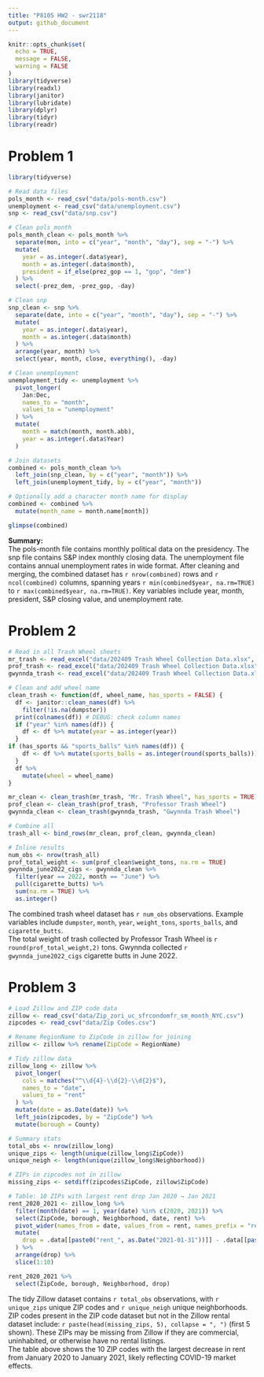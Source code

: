 ```yaml
---
title: "P8105 HW2 - swr2118"
output: github_document
---
```


```r
knitr::opts_chunk$set(
  echo = TRUE,
  message = FALSE,
  warning = FALSE
)
library(tidyverse)
library(readxl)
library(janitor)
library(lubridate)
library(dplyr)
library(tidyr)
library(readr)
```


# Problem 1
```r
library(tidyverse)

# Read data files
pols_month <- read_csv("data/pols-month.csv")
unemployment <- read_csv("data/unemployment.csv")
snp <- read_csv("data/snp.csv")

# Clean pols_month
pols_month_clean <- pols_month %>%
  separate(mon, into = c("year", "month", "day"), sep = "-") %>%
  mutate(
    year = as.integer(.data$year),
    month = as.integer(.data$month),
    president = if_else(prez_gop == 1, "gop", "dem")
  ) %>%
  select(-prez_dem, -prez_gop, -day)

# Clean snp
snp_clean <- snp %>%
  separate(date, into = c("year", "month", "day"), sep = "-") %>%
  mutate(
    year = as.integer(.data$year),
    month = as.integer(.data$month)
  ) %>%
  arrange(year, month) %>%
  select(year, month, close, everything(), -day)

# Clean unemployment
unemployment_tidy <- unemployment %>%
  pivot_longer(
    Jan:Dec,
    names_to = "month",
    values_to = "unemployment"
  ) %>%
  mutate(
    month = match(month, month.abb),
    year = as.integer(.data$Year)
  )

# Join datasets
combined <- pols_month_clean %>%
  left_join(snp_clean, by = c("year", "month")) %>%
  left_join(unemployment_tidy, by = c("year", "month"))

# Optionally add a character month name for display
combined <- combined %>%
  mutate(month_name = month.name[month])

glimpse(combined)
```


**Summary:**  
The pols-month file contains monthly political data on the presidency. The snp file contains S&P index monthly closing data. The unemployment file contains annual unemployment rates in wide format. After cleaning and merging, the combined dataset has `r nrow(combined)` rows and `r ncol(combined)` columns, spanning years `r min(combined$year, na.rm=TRUE)` to `r max(combined$year, na.rm=TRUE)`. Key variables include year, month, president, S&P closing value, and unemployment rate.

# Problem 2

```r
# Read in all Trash Wheel sheets
mr_trash <- read_excel("data/202409 Trash Wheel Collection Data.xlsx", sheet = "Mr. Trash Wheel", skip = 1)
prof_trash <- read_excel("data/202409 Trash Wheel Collection Data.xlsx", sheet = "Professor Trash Wheel", skip = 1)
gwynnda_trash <- read_excel("data/202409 Trash Wheel Collection Data.xlsx", sheet = "Gwynnda Trash Wheel", skip = 1)

# Clean and add wheel name
clean_trash <- function(df, wheel_name, has_sports = FALSE) {
  df <- janitor::clean_names(df) %>% 
    filter(!is.na(dumpster))
  print(colnames(df)) # DEBUG: check column names
  if ("year" %in% names(df)) {
    df <- df %>% mutate(year = as.integer(year))
  }
if (has_sports && "sports_balls" %in% names(df)) {
    df <- df %>% mutate(sports_balls = as.integer(round(sports_balls)))
  }
  df %>%
    mutate(wheel = wheel_name)
}

mr_clean <- clean_trash(mr_trash, "Mr. Trash Wheel", has_sports = TRUE)
prof_clean <- clean_trash(prof_trash, "Professor Trash Wheel")
gwynnda_clean <- clean_trash(gwynnda_trash, "Gwynnda Trash Wheel")

# Combine all
trash_all <- bind_rows(mr_clean, prof_clean, gwynnda_clean)

# Inline results
num_obs <- nrow(trash_all)
prof_total_weight <- sum(prof_clean$weight_tons, na.rm = TRUE)
gwynnda_june2022_cigs <- gwynnda_clean %>%
  filter(year == 2022, month == "June") %>%
  pull(cigarette_butts) %>%
  sum(na.rm = TRUE) %>%
  as.integer()
```

The combined trash wheel dataset has `r num_obs` observations. Example variables include `dumpster`, `month`, `year`, `weight_tons`, `sports_balls`, and `cigarette_butts`.  
The total weight of trash collected by Professor Trash Wheel is `r round(prof_total_weight,2)` tons. Gwynnda collected `r gwynnda_june2022_cigs` cigarette butts in June 2022.

# Problem 3

```r
# Load Zillow and ZIP code data
zillow <- read_csv("data/Zip_zori_uc_sfrcondomfr_sm_month_NYC.csv")
zipcodes <- read_csv("data/Zip Codes.csv")

# Rename RegionName to ZipCode in zillow for joining
zillow <- zillow %>% rename(ZipCode = RegionName)

# Tidy zillow data
zillow_long <- zillow %>%
  pivot_longer(
    cols = matches("^\\d{4}-\\d{2}-\\d{2}$"),
    names_to = "date",
    values_to = "rent"
  ) %>%
  mutate(date = as.Date(date)) %>%
  left_join(zipcodes, by = "ZipCode") %>%
  mutate(borough = County)

# Summary stats
total_obs <- nrow(zillow_long)
unique_zips <- length(unique(zillow_long$ZipCode))
unique_neigh <- length(unique(zillow_long$Neighborhood))

# ZIPs in zipcodes not in zillow
missing_zips <- setdiff(zipcodes$ZipCode, zillow$ZipCode)

# Table: 10 ZIPs with largest rent drop Jan 2020 → Jan 2021
rent_2020_2021 <- zillow_long %>%
  filter(month(date) == 1, year(date) %in% c(2020, 2021)) %>%
  select(ZipCode, borough, Neighborhood, date, rent) %>%
  pivot_wider(names_from = date, values_from = rent, names_prefix = "rent_") %>%
  mutate(
    drop = .data[[paste0("rent_", as.Date("2021-01-31"))]] - .data[[paste0("rent_", as.Date("2020-01-31"))]]
  ) %>%
  arrange(drop) %>%
  slice(1:10)

rent_2020_2021 %>%
  select(ZipCode, borough, Neighborhood, drop)
```

The tidy Zillow dataset contains `r total_obs` observations, with `r unique_zips` unique ZIP codes and `r unique_neigh` unique neighborhoods.  
ZIP codes present in the ZIP code dataset but not in the Zillow rental dataset include: `r paste(head(missing_zips, 5), collapse = ", ")` (first 5 shown). These ZIPs may be missing from Zillow if they are commercial, uninhabited, or otherwise have no rental listings.  
The table above shows the 10 ZIP codes with the largest decrease in rent from January 2020 to January 2021, likely reflecting COVID-19 market effects.
